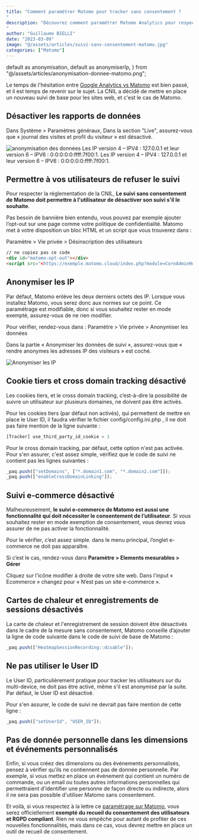 ```yaml
---
title: "Comment paramétrer Matomo pour tracker sans consentement ?
"
description: "Découvrez comment paramétrer Matomo Analytics pour respecter le RGPD et vous permettre de suivre vos utilisateurs sur votre site web en étant exempté du recueil de consentement.
"
author: "Guillaume BIELLI"
date: "2023-03-09"
image: "@/assets/articles/suivi-sans-consentement-matomo.jpg"
categories: ["Matomo"]
---
```


  default as anonymisation,
  default as anonymiserIp,
} from "@/assets/articles/anonymisation-donnee-matomo.png";

Le temps de l'hésitation entre [Google Analytics vs Matomo](/blog/matomo-vs-google-analytics-quelles-differences-et-comment-choisir) est bien passé, et il est temps de revenir sur le sujet. La CNIL a décidé de mettre en place un nouveau suivi de base pour les sites web, et c'est le cas de Matomo.

## Désactiver les rapports de données

Dans Système > Paramètres généraux, Dans la section "Live", assurez-vous que « journal des visites et profil du visiteur » est désactivé.

<Image src={anonymisation} alt="anonymisation des données" />

<Callout type="info">
  Les IP version 4 – IPV4 : 127.0.0.1 et leur version 6 – IPV6 :
  0:0:0:0:0:ffff:7f00:1. Les IP version 4 – IPV4 : 127.0.0.1 et leur version 6 –
  IPV6 : 0:0:0:0:0:ffff:7f00:1.
</Callout>

## Permettre à vos utilisateurs de refuser le suivi

Pour respecter la réglementation de la CNIL, **Le suivi sans consentement de Matomo doit permettre à l'utilisateur de désactiver son suivi s'il le souhaite**.

Pas besoin de bannière bien entendu, vous pouvez par exemple ajouter l’opt-out sur une page comme votre politique de confidentialité. Matomo met à votre disposition un bloc HTML et un script que vous trouverez dans :

Paramètre > Vie privée > Désinscription des utilisateurs

```html
// ne copiez pas ce code
<div id="matomo-opt-out"></div>
<script src="<https://exemple.matomo.cloud/index.php?module=CoreAdminHome&action=optOutJS&divId=matomo-opt-out&language=auto&showIntro=1>"></script>
```

## Anonymiser les IP

Par défaut, Matomo enlève les deux derniers octets des IP. Lorsque vous installez Matomo, vous serez donc aux normes sur ce point. Ce paramétrage est modifiable, donc si vous souhaitez rester en mode exempté, assurez-vous de ne rien modifier.

Pour vérifier, rendez-vous dans :
⁠Paramètre > Vie privée > Anonymiser les données

Dans la partie « Anonymiser les données de suivi », assurez-vous que « rendre anonymes les adresses IP des visiteurs » est coché.

<Image src={anonymiserIp} alt="Anonymiser les IP" />

## Cookie tiers et cross domain tracking désactivé

Les cookies tiers, et le cross domain tracking, c’est-à-dire la possibilité de suivre un utilisateur sur plusieurs domaines, ne doivent pas être activés.

Pour les cookies tiers (par défaut non activés), qui permettent de mettre en place le User ID, il faudra vérifier le fichier config/config.ini.php
, il ne doit pas faire mention de la ligne suivante :

```php
[Tracker] use_third_party_id_cookie = 1
```

⁠Pour le cross domain tracking, par défaut, cette option n'est pas activée. Pour s'en assurer, c'est assez simple, vérifiez que le code de suivi ne contient pas les lignes suivantes :

```javascript
_paq.push(["setDomains", ["*.domain1.com", "*.domain2.com"]]);
_paq.push(["enableCrossDomainLinking"]);
```

## Suivi e-commerce désactivé

Malheureusement, **le suivi e-commerce de Matomo est aussi une fonctionnalité qui doit nécessiter le consentement de l’utilisateur**. Si vous souhaitez rester en mode exemption de consentement, vous devrez vous assurer de ne pas activer la fonctionnalité.

Pour le vérifier, c’est assez simple. dans le menu principal, l’onglet e-commerce ne doit pas apparaître.

Si c’est le cas, rendez-vous dans **Paramètre > Elements mesurables > Gérer**

Cliquez sur l'icône modifier à droite de votre site web. Dans l'input « Ecommerce » changez pour « N’est pas un site e-commerce ».

## Cartes de chaleur et enregistrements de sessions désactivés

La carte de chaleur et l'enregistrement de session doivent être désactivés dans le cadre de la mesure sans consentement, Matomo conseille d’ajouter la ligne de code suivante dans le code de suivi de base de Matomo :

```javascript
_paq.push(["HeatmapSessionRecording::disable"]);
```

## Ne pas utiliser le User ID

Le User ID, particulièrement pratique pour tracker les utilisateurs sur du multi-device, ne doit pas être activé, même s'il est anonymisé par la suite. Par défaut, le User ID est désactivé.

Pour s'en assurer, le code de suivi ne devrait pas faire mention de cette ligne :

```javascript
_paq.push(["setUserId", "USER_ID"]);
```

## Pas de donnée personnelle dans les dimensions et événements personnalisés

Enfin, si vous créez des dimensions ou des événements personnalisés, pensez à vérifier qu’ils ne contiennent pas de donnée personnelle. Par exemple, si vous mettez en place un événement qui contient un numéro de commande, ou un email ou toutes autres informations personnelles qui permettraient d'identifier une personne de façon directe ou indirecte, alors il ne sera pas possible d'utiliser Matomo sans consentement.

Et voilà, si vous respectez à la lettre ce [paramétrage sur Matomo](https://fr.matomo.org/blog/2021/10/matomo-exempt-from-tracking-consent-in-france/#more-46769), vous serez officiellement **exempté du recueil du consentement des utilisateurs et RGPD compliant**. Rien ne vous empêche pour autant de profiter de ces nouvelles fonctionnalités, mais dans ce cas, vous devrez mettre en place un outil de recueil de consentement.
